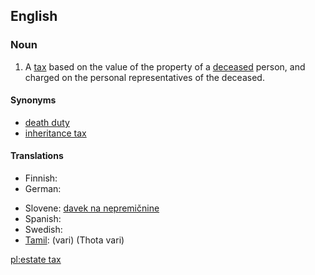 {{wikipedia}}
==English==

===Noun===
{{en-noun|sg=[[estate]] [[tax]]|es}}

# A [[tax]] based on the value of the property of a [[deceased]] person, and charged on the personal representatives of the deceased.

====Synonyms====
*[[death duty]]
*[[inheritance tax]]

====Translations====
{{top}}
* Finnish: {{t|fi|perintövero}}
* German: {{t|de|Erbschaftsteuer|f}}
{{mid}}
* Slovene: [[davek na nepremičnine]] {{m}}
* Spanish: {{t-|es|impuesto sucesorio}}
* Swedish: {{t|sv|arvskatt|c}}
* [[Tamil]]: {{t|ta|வரி|xs=Tamil}} (vari) (Thota vari)
{{bottom}}

[[pl:estate tax]]